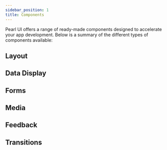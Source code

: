 ```yaml
---
sidebar_position: 1
title: Components
---
```


Pearl UI offers a range of ready-made components designed to accelerate your app development. Below is a summary of the different types of components available:


## Layout


<div style={{ display: "flex", flexWrap: "wrap" }}>
  <ComponentPreview label="Box" imageSrc={BoxImage} docPath="layout/Box" />
  <ComponentPreview
    label="Center"
    imageSrc={CenterImage}
    docPath="layout/Center"
  />
  <ComponentPreview
    label="Stack"
    imageSrc={StackImage}
    docPath="layout/Stack"
  />
  <ComponentPreview label="Grid" imageSrc={GridImage} docPath="layout/Grid" />
  <ComponentPreview
    label="Screen"
    imageSrc={ScreenImage}
    docPath="layout/Screen"
  />
  <ComponentPreview
    label="Spacer"
    imageSrc={SpacerImage}
    docPath="layout/Spacer"
  />
  <ComponentPreview
    label="Divider"
    imageSrc={DividerImage}
    docPath="layout/Divider"
  />
</div>

## Data Display


<div style={{ display: "flex", flexWrap: "wrap" }}>
  <ComponentPreview
    label="Text"
    imageSrc={TextImage}
    docPath="data-display/Text"
  />
  <ComponentPreview
    label="List"
    imageSrc={ListImage}
    docPath="data-display/List"
  />
  <ComponentPreview
    label="Accordion"
    imageSrc={AccordionImage}
    docPath="data-display/Accordion"
  />
</div>

## Forms


<div style={{ display: "flex", flexWrap: "wrap" }}>
  <ComponentPreview
    label="Pressable"
    imageSrc={PressableImage}
    docPath="forms/Pressable"
  />
  <ComponentPreview
    label="Button"
    imageSrc={ButtonImage}
    docPath="forms/Button"
  />
  <ComponentPreview
    label="Icon Button"
    imageSrc={IconButtonImage}
    docPath="forms/Icon Button"
  />
  <ComponentPreview label="Input" imageSrc={InputImage} docPath="forms/Input" />
  <ComponentPreview
    label="Pin Input"
    imageSrc={PinInputImage}
    docPath="forms/Pin Input"
  />
  <ComponentPreview
    label="Textarea"
    imageSrc={TextareaImage}
    docPath="forms/Textarea"
  />
  <ComponentPreview
    label="CheckBox"
    imageSrc={CheckBoxImage}
    docPath="forms/CheckBox"
  />
  <ComponentPreview label="Radio" imageSrc={RadioImage} docPath="forms/Radio" />
  <ComponentPreview
    label="Switch"
    imageSrc={SwitchImage}
    docPath="forms/Switch"
  />
</div>

## Media


<div style={{ display: "flex", flexWrap: "wrap" }}>
  <ComponentPreview label="Icon" imageSrc={IconImage} docPath="media/Icon" />
  <ComponentPreview
    label="Avatar"
    imageSrc={AvatarImage}
    docPath="media/Avatar"
  />
  <ComponentPreview label="Image" imageSrc={ImageImage} docPath="media/Image" />
  <ComponentPreview label="Video" imageSrc={VideoImage} docPath="media/Video" />
</div>

## Feedback


<div style={{ display: "flex", flexWrap: "wrap" }}>
  <ComponentPreview
    label="Spinner"
    imageSrc={SpinnerImage}
    docPath="feedback/Spinner"
  />
  <ComponentPreview
    label="Skeleton"
    imageSrc={SkeletonImage}
    docPath="feedback/Skeleton"
  />
  <ComponentPreview
    label="Progress"
    imageSrc={ProgressImage}
    docPath="feedback/Progress"
  />
  <ComponentPreview
    label="Badge"
    imageSrc={BadgeImage}
    docPath="feedback/Badge"
  />
</div>

## Transitions


<div style={{ display: "flex", flexWrap: "wrap" }}>
  <ComponentPreview
    label="Fade"
    imageSrc={FadeImage}
    docPath="transitions/Fade"
  />
  <ComponentPreview
    label="Scale Fade"
    imageSrc={ScaleFadeImage}
    docPath="transitions/Scale Fade"
  />
  <ComponentPreview
    label="Slide"
    imageSrc={SlideImage}
    docPath="transitions/Slide"
  />
  <ComponentPreview
    label="Slide Fade"
    imageSrc={SlideFadeImage}
    docPath="transitions/Slide Fade"
  />
  <ComponentPreview
    label="Collapse"
    imageSrc={CollapseImage}
    docPath="transitions/Collapse"
  />
</div>
